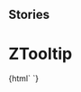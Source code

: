 
## Stories

<Meta title="Notification/ZTooltip" component="z-tooltip" />

  # ZTooltip

<Preview>
  <Story name="z-tooltip top">
    {html`
      <z-tooltip
        content="${text('content', 'Aggiungi libro')}"
        type="${text('type', 'top')}"
      ></z-tooltip>`}
  </Story>
</Preview>

  <Props of="z-tooltip" />

